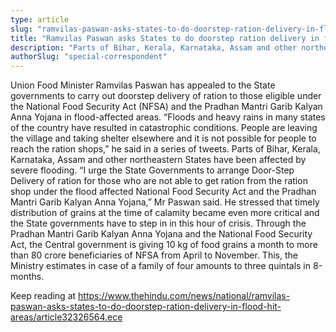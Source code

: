 ```yaml
---
type: article
slug: "ramvilas-paswan-asks-states-to-do-doorstep-ration-delivery-in-floodhit-areas"
title: "Ramvilas Paswan asks States to do doorstep ration delivery in flood-hit areas"
description: "Parts of Bihar, Kerala, Karnataka, Assam and other northeastern States have been affected by severe flooding."
authorSlug: "special-correspondent"
---
```


Union Food Minister Ramvilas Paswan has appealed to the State governments to carry out doorstep delivery of ration to those eligible under the National Food Security Act (NFSA) and the Pradhan Mantri Garib Kalyan Anna Yojana in flood-affected areas. 
“Floods and heavy rains in many states of the country have resulted in catastrophic conditions. People are leaving the village and taking shelter elsewhere and it is not possible for people to reach the ration shops,” he said in a series of tweets. 
Parts of Bihar, Kerala, Karnataka, Assam and other northeastern States have been affected by severe flooding. 
“I urge the State Governments to arrange Door-Step Delivery of ration for those who are not able to get ration from the ration shop under the flood affected National Food Security Act and the Pradhan Mantri Garib Kalyan Anna Yojana,” Mr Paswan said. He stressed that timely distribution of grains at the time of calamity became even more critical and the State governments have to step in in this hour of crisis. 
Through the Pradhan Mantri Garib Kalyan Anna Yojana and the National Food Security Act, the Central government is giving 10 kg of food grains a month to more than 80 crore beneficiaries of NFSA from April to November. This, the Ministry estimates in case of a family of four amounts to three quintals in 8-months. 

Keep reading at https://www.thehindu.com/news/national/ramvilas-paswan-asks-states-to-do-doorstep-ration-delivery-in-flood-hit-areas/article32326564.ece
